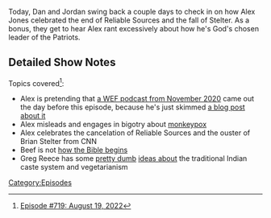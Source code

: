 {{DEFAULTSORT:
    #_EPISODE_0719:August 19, 2022
}}{{Episode
    | title           = August 19, 2022
    | caption         = [https://knowledgefight.libsyn.com/719-august-19-2022 Listen to this episode on Libsyn]
    | episodeNumber   = 719
    | length          = 01:52:44
    | airDate         = August 29, 2022
    | coverageDate    = August 19, 2022
    | appearance      = [[Brian Stelter]], [[Sam Harris]], [[Greg Reese]], [[Glenn Beck]], [[Glenn Greenwald]], [[Tucker Carlson]], [[George Washington]]
    | previousEpisode = [[718: August 21-22, 2022]]
}}

{{Stub}}

Today, Dan and Jordan swing back a couple days to check in on how Alex Jones celebrated the end of Reliable Sources and the fall of Stelter.  As a bonus, they get to hear Alex rant excessively about how he's God's chosen leader of the Patriots.

==Detailed Show Notes==

Topics covered<ref>[https://knowledgefight.com/research/2022/8/28/episode-719-august-19-2022 Episode #719: August 19, 2022]</ref>:

*Alex is pretending that [https://www.weforum.org/agenda/2020/11/misinformation-infodemic-world-vs-virus-podcast/ a WEF podcast from November 2020] came out the day before this episode, because he's just skimmed [https://newspunch.com/wef-announce-recruitment-of-information-warriors-to-control-the-narrative-on-social-media/ a blog post about it]
*Alex misleads and engages in bigotry about [https://www.cnbc.com/2022/08/04/cdc-estimates-1point7-million-gay-and-bisexual-men-face-highest-risk-from-monkeypox-.html monkeypox]
*Alex celebrates the cancelation of Reliable Sources and the ouster of Brian Stelter from CNN
*Beef is not [https://www.biblegateway.com/passage/?search=Genesis%201&version=NIV how the Bible begins]
*Greg Reece has some [https://scroll.in/article/833178/vegetarianism-in-india-has-more-to-do-with-caste-hierarchy-than-love-for-animals pretty dumb] [https://www.wupr.org/2021/12/07/caste-class-and-vegetarianism-in-india/ ideas about] the traditional Indian caste system and vegetarianism

[[Category:Episodes]]
